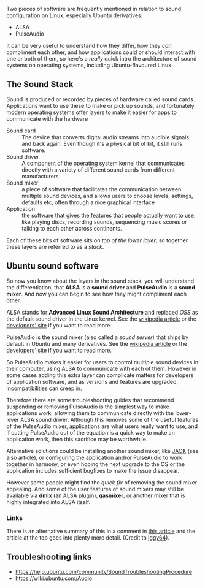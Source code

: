 Two pieces of software are frequently mentioned in relation to sound configuration on Linux, especially Ubuntu derivatives:
* ALSA
* PulseAudio
It can be very useful to understand how they differ, how they ''can'' compliment each other, and how applications could or should interact with one or both of them, so here's a ''really'' quick intro the architecture of sound systems on operating systems, including Ubuntu-flavoured Linux.
==The Sound Stack==
Sound is produced or recorded by pieces of hardware called sound cards. Applications want to use these to make or pick up sounds, and fortunately modern operating systems offer layers to make it easier for apps to communicate with the hardware
; Sound card
: The device that converts digital audio streams into audible signals and back again. Even though it's a physical bit of kit, it still runs software. 
; Sound driver
: A component of the operating system kernel that communicates directly with a variety of different sound cards from different manufacturers
; Sound mixer
: a piece of software that facilitates the communication between multiple sound devices, and allows users to choose levels, settings, defaults etc, often through a nice graphical interface
; Application
: the software that gives the features that people actually want to use, like playing discs, recording sounds, sequencing music scores or talking to each other across continents.
Each of these bits of software sits ''on top of the lower layer'', so together these layers are referred to as a ''stack''.
==Ubuntu sound software==
So now you know about the layers in the sound stack, you will understand the differentiation, that '''ALSA''' is a '''sound driver''' and '''PulseAudio''' is a '''sound mixer'''. And now you can begin to see how they might compliment each other.

ALSA stands for '''Advanced Linux Sound Architecture''' and replaced ''OSS'' as the default sound driver in the Linux kernel. See the [http://en.wikipedia.org/wiki/Advanced_Linux_Sound_Architecture wikipedia article] or the [http://www.alsa-project.org/ developers' site] if you want to read more.

PulseAudio is the sound mixer (also called a ''sound server'') that ships by default in Ubuntu and many derivatives. See the [http://en.wikipedia.org/wiki/PulseAudio wikipedia article] or the [http://www.freedesktop.org/wiki/Software/PulseAudio/ developers' site] if you want to read more.

So PulseAudio makes it easier for users to control multiple sound devices in their computer, using ALSA to communicate with each of them. However in some cases adding this extra layer can complicate matters for developers of application software, and as versions and features are upgraded, incompatibilities can creep in. 

Therefore there are some troubleshooting guides that recommend suspending or removing PulseAudio is the simplest way to make applications work, allowing them to communicate directly with the lower-lever ALSA sound driver. Although this removes some of the useful features of the PulseAudio mixer, applications are what users really want to use, and if cutting PulseAudio out of the equation is a quick way to make an application work, then this sacrifice may be worthwhile. 

Alternative solutions could be installing another sound mixer, like [http://jackaudio.org/ JACK] (see also [http://en.wikipedia.org/wiki/JACK_Audio_Connection_Kit article]), or configuring the application and/or PulseAudio to work together in harmony, or even hoping the next upgrade to the OS or the application includes sufficient bugfixes to make the issue disappear. 

However some people might find the ''quick fix'' of removing the sound mixer appealing. And some of the user features of sound mixers may still be available via '''dmix''' (an ALSA plugin), '''qasmixer''', or another mixer that is highly integrated into ALSA itself.

===Links===
There is an alternative summary of this in a comment in [http://tuxradar.com/content/how-it-works-linux-audio-explained#comment-7448 this article] and the article at the top goes into plenty more detail. (Credit to [http://ubuntuforums.org/showthread.php?t=2102513&p=12444738#post12444738 Iggy64]).
  
==Troubleshooting links==
* https://help.ubuntu.com/community/SoundTroubleshootingProcedure
* https://wiki.ubuntu.com/Audio
